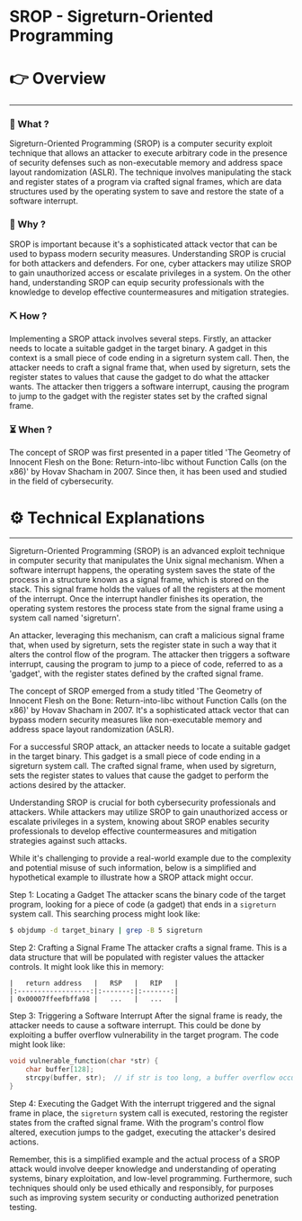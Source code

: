# SROP - Sigreturn-Oriented Programming


# 👉 Overview

---

### 👀 What ?

Sigreturn-Oriented Programming (SROP) is a computer security exploit technique that allows an attacker to execute arbitrary code in the presence of security defenses such as non-executable memory and address space layout randomization (ASLR). The technique involves manipulating the stack and register states of a program via crafted signal frames, which are data structures used by the operating system to save and restore the state of a software interrupt.


### 🧐 Why ?

SROP is important because it's a sophisticated attack vector that can be used to bypass modern security measures. Understanding SROP is crucial for both attackers and defenders. For one, cyber attackers may utilize SROP to gain unauthorized access or escalate privileges in a system. On the other hand, understanding SROP can equip security professionals with the knowledge to develop effective countermeasures and mitigation strategies.


### ⛏️ How ?

Implementing a SROP attack involves several steps. Firstly, an attacker needs to locate a suitable gadget in the target binary. A gadget in this context is a small piece of code ending in a sigreturn system call. Then, the attacker needs to craft a signal frame that, when used by sigreturn, sets the register states to values that cause the gadget to do what the attacker wants. The attacker then triggers a software interrupt, causing the program to jump to the gadget with the register states set by the crafted signal frame.


### ⏳ When ?

The concept of SROP was first presented in a paper titled 'The Geometry of Innocent Flesh on the Bone: Return-into-libc without Function Calls (on the x86)' by Hovav Shacham in 2007. Since then, it has been used and studied in the field of cybersecurity.


# ⚙️ Technical Explanations

---

Sigreturn-Oriented Programming (SROP) is an advanced exploit technique in computer security that manipulates the Unix signal mechanism. When a software interrupt happens, the operating system saves the state of the process in a structure known as a signal frame, which is stored on the stack. This signal frame holds the values of all the registers at the moment of the interrupt. Once the interrupt handler finishes its operation, the operating system restores the process state from the signal frame using a system call named 'sigreturn'.

An attacker, leveraging this mechanism, can craft a malicious signal frame that, when used by sigreturn, sets the register state in such a way that it alters the control flow of the program. The attacker then triggers a software interrupt, causing the program to jump to a piece of code, referred to as a 'gadget', with the register states defined by the crafted signal frame.

The concept of SROP emerged from a study titled 'The Geometry of Innocent Flesh on the Bone: Return-into-libc without Function Calls (on the x86)' by Hovav Shacham in 2007. It's a sophisticated attack vector that can bypass modern security measures like non-executable memory and address space layout randomization (ASLR).

For a successful SROP attack, an attacker needs to locate a suitable gadget in the target binary. This gadget is a small piece of code ending in a sigreturn system call. The crafted signal frame, when used by sigreturn, sets the register states to values that cause the gadget to perform the actions desired by the attacker.

Understanding SROP is crucial for both cybersecurity professionals and attackers. While attackers may utilize SROP to gain unauthorized access or escalate privileges in a system, knowing about SROP enables security professionals to develop effective countermeasures and mitigation strategies against such attacks.

While it's challenging to provide a real-world example due to the complexity and potential misuse of such information, below is a simplified and hypothetical example to illustrate how a SROP attack might occur.

Step 1: Locating a Gadget
The attacker scans the binary code of the target program, looking for a piece of code (a gadget) that ends in a `sigreturn` system call. This searching process might look like:

```bash
$ objdump -d target_binary | grep -B 5 sigreturn

```

Step 2: Crafting a Signal Frame
The attacker crafts a signal frame. This is a data structure that will be populated with register values the attacker controls. It might look like this in memory:

```
|   return address   |   RSP   |   RIP   |
|:------------------:|:-------:|:-------:|
| 0x00007ffeefbffa98 |   ...   |   ...   |

```

Step 3: Triggering a Software Interrupt
After the signal frame is ready, the attacker needs to cause a software interrupt. This could be done by exploiting a buffer overflow vulnerability in the target program. The code might look like:

```c
void vulnerable_function(char *str) {
    char buffer[128];
    strcpy(buffer, str);  // if str is too long, a buffer overflow occurs
}

```

Step 4: Executing the Gadget
With the interrupt triggered and the signal frame in place, the `sigreturn` system call is executed, restoring the register states from the crafted signal frame. With the program's control flow altered, execution jumps to the gadget, executing the attacker's desired actions.

Remember, this is a simplified example and the actual process of a SROP attack would involve deeper knowledge and understanding of operating systems, binary exploitation, and low-level programming. Furthermore, such techniques should only be used ethically and responsibly, for purposes such as improving system security or conducting authorized penetration testing.
